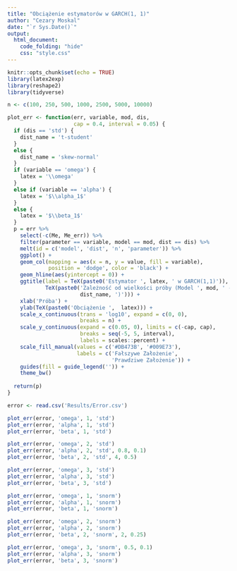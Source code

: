 ```yaml
---
title: "Obciążenie estymatorów w GARCH(1, 1)"
author: "Cezary Moskal"
date: "`r Sys.Date()`"
output:
  html_document:
    code_folding: "hide"
    css: "style.css"
---
```


```r
knitr::opts_chunk$set(echo = TRUE)
library(latex2exp)
library(reshape2)
library(tidyverse)
```

```r
n <- c(100, 250, 500, 1000, 2500, 5000, 10000)

plot_err <- function(err, variable, mod, dis,
                     cap = 0.4, interval = 0.05) {
  if (dis == 'std') {
    dist_name = 't-student' 
  }
  else {
    dist_name = 'skew-normal'
  }
  if (variable == 'omega') {
    latex = '\\omega'
  }
  else if (variable == 'alpha') {
    latex = '$\\alpha_1$'
  }
  else {
    latex = '$\\beta_1$'
  }
  p = err %>%
    select(-c(Me, Me_err)) %>%
    filter(parameter == variable, model == mod, dist == dis) %>%
    melt(id = c('model', 'dist', 'n', 'parameter')) %>%
    ggplot() +
    geom_col(mapping = aes(x = n, y = value, fill = variable),
             position = 'dodge', color = 'black') +
    geom_hline(aes(yintercept = 0)) +
    ggtitle(label = TeX(paste0('Estymator ', latex, ' w GARCH(1,1)')), subtitle = 
            TeX(paste0('Zależność od wielkości próby (Model ', mod, ' - ',
                       dist_name, ')'))) +
    xlab('Próba') +
    ylab(TeX(paste0('Obciążenie ',  latex))) +
    scale_x_continuous(trans = 'log10', expand = c(0, 0),
                       breaks = n) +
    scale_y_continuous(expand = c(0.05, 0), limits = c(-cap, cap),
                       breaks = seq(-5, 5, interval),
                       labels = scales::percent) +
    scale_fill_manual(values = c('#DB473B', '#009E73'),
                      labels = c('Fałszywe Założenie',
                                 'Prawdziwe Założenie')) +
    guides(fill = guide_legend('')) +
    theme_bw()
  
  return(p)
}
```

```r
error <- read.csv('Results/Error.csv')
```

```r
plot_err(error, 'omega', 1, 'std')
plot_err(error, 'alpha', 1, 'std')
plot_err(error, 'beta', 1, 'std')
```

```r
plot_err(error, 'omega', 2, 'std')
plot_err(error, 'alpha', 2, 'std', 0.8, 0.1)
plot_err(error, 'beta', 2, 'std', 4, 0.5)
```

```r
plot_err(error, 'omega', 3, 'std')
plot_err(error, 'alpha', 3, 'std')
plot_err(error, 'beta', 3, 'std')
```

```r
plot_err(error, 'omega', 1, 'snorm')
plot_err(error, 'alpha', 1, 'snorm')
plot_err(error, 'beta', 1, 'snorm')
```

```r
plot_err(error, 'omega', 2, 'snorm')
plot_err(error, 'alpha', 2, 'snorm')
plot_err(error, 'beta', 2, 'snorm', 2, 0.25)
```

```r
plot_err(error, 'omega', 3, 'snorm', 0.5, 0.1)
plot_err(error, 'alpha', 3, 'snorm')
plot_err(error, 'beta', 3, 'snorm')
```
